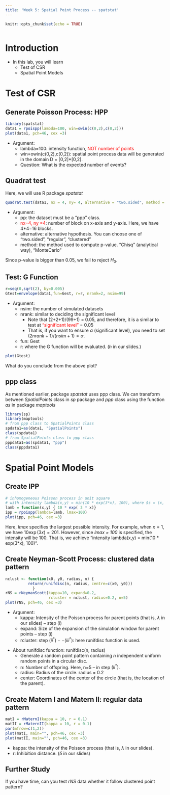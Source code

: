```yaml
---
title: 'Week 5: Spatial Point Process -- spatstat'
---
```


<div style="margin-bottom:50px;">
```r
knitr::opts_chunk$set(echo = TRUE)
```

</div>

# Introduction 
* In this lab, you will learn 
  + Test of CSR
  + Spatial Point Models



# Test of CSR


## Generate Poisson Process: HPP


```r
library(spatstat)
data1 = rpoispp(lambda=100, win=owin(c(0,2),c(0,2)))
plot(data1, pch=46, cex =3)                           
```

* Argument: 
  + lambda=100: intensity function, <span style="color: red;">NOT number of points</span>
  + win=owin(c(0,2),c(0,2)): spatial point process data will be generated in the domain D = [0,2]*[0,2].
  + Question: What is the expected number of events?




## Quadrat test

Here, we will use R package *spatstat*

```r
quadrat.test(data1, nx = 4, ny= 4, alternative = "two.sided", method = "Chisq")
```
* Argument: 
  + pp: the dataset must be a "ppp" class.
  + <span style="color: red;">nx=4, ny =4</span>: number of block on x-axis and y-axis. Here, we have 4*4=16 blocks. 
  + alternative: alternative hypothesis. You can choose one of "two.sided", "regular", "clustered"
  + method: the method used to compute p-value. "Chisq" (analytical way), "MonteCarlo"
  
Since p-value is bigger than 0.05, we fail to reject $H_0$.


  
## Test: G Function

```r
r=seq(0,sqrt(2), by=0.005)
Gtest=envelope(data1,fun=Gest, r=r, nrank=2, nsim=99)
```
* Argument: 
  + nsim: the number of simulated datasets
  + nrank: similar to deciding the significant level
    + Note that (2+2+1)/(99+1) = 0.05, and therefore, it is a similar to test at <span style="color: red;">"significant level"</span> = 0.05 
    + That is, if you want to ensure $\alpha$ (significant level), you need to set $(2nrank+1)/(nsim+1) = \alpha$. 
  + fun: Gest
  + r: where the G function will be evaluated. ($h$ in our slides.)



```r
plot(Gtest)
```

What do you conclude from the above plot?



## ppp class

As mentioned earlier, package *spatstat* uses ppp class. We can transform between *SpatialPoints* class in *sp* package and *ppp* class using the function *as* in package *maptools*

```r
library(sp)
library(maptools)
# from ppp class to SpatialPoints class 
spdata1=as(data1, "SpatialPoints")
class(spdata1)  
# from SpatialPoints class to ppp class
pppdata1=as(spdata1, "ppp")
class(pppdata1) 
```

# Spatial Point Models




## Create IPP

```r
# inhomogeneous Poisson process in unit square
# with intensity lambda(x,y) = min(10 * exp(3*x), 100), where $s = (x, y)^T$
lamb = function(x,y) { 10 * exp( 3 * x)}
ipp = rpoispp(lambda=lamb, lmax=100) 
plot(ipp, pch=46, cex =3)
```

Here, *lmax* specifies the largest possible intensity. For example, when $x=1$, we have  $10\exp(3x)=201$. However, since *lmax = 100* is specified, the intensity will be 100. That is, we achieve "intensity lambda(x,y) = min(10 * exp(3*x), 100)". 



## Create Neyman-Scott Process: clustered data pattern

```r
nclust <- function(x0, y0, radius, n) {
          return(runifdisc(n, radius, centre=c(x0, y0)))
            }
rNS = rNeymanScott(kappa=10, expand=0.2, 
                   rcluster = nclust, radius=0.2, n=5)
plot(rNS, pch=46, cex =3)
```

* Argument: 
  + kappa: Intensity of the Poisson process for parent points (that is, $\lambda$ in our slides) -- step (i) 
  + expand: Size of the expansion of the simulation window for parent points -- step (i) 
  + rcluster: step $(ii^*)--(iii^*)$: here runifdisc function is used.

\vspace{10pt}

* About runifdisc function: runifdisc(n, radius)
  + Generate a random point pattern containing $n$ independent uniform random points in a circular disc.
  + n: Number of offspring. Here, n=5 -- in step $(ii^*)$. 
  + radius: Radius of the circle. radius = 0.2 
  + center: Coordinates of the center of the circle (that is, the location of the parent).  
  
## Create Matern I and Matern II: regular data pattern
```r
matI = rMaternI(kappa = 10, r = 0.1)
matII = rMaternII(kappa = 10, r = 0.1)
par(mfrow=c(1,2))
plot(matI, main="", pch=46, cex =3)
plot(matII, main="", pch=46, cex =3)
```

* kappa: the intensity of the Poisson process (that is, $\lambda$ in our slides). 
* r: Inhibition distance. ($\delta$ in our slides)


## Further Study

If you have time, can you test *rNS* data whether it follow clustered point pattern?